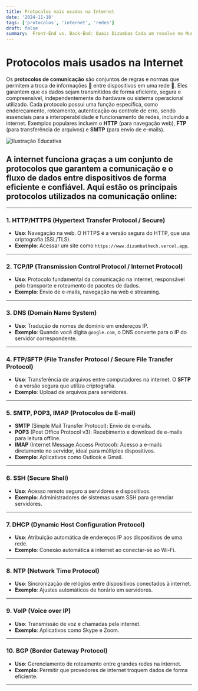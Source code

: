 ```yaml
---
title: Protocolos mais usados na Internet
date: '2024-11-18'
tags: ['protocolos', 'internet', 'redes']
draft: false
summary:  Front-End vs. Back-End: Quais Dizumbas Cada um resolve no Mundo do Desenvolvimento Web?
---
```


# Protocolos mais usados na Internet

Os **protocolos de comunicação** são conjuntos de regras e normas que permitem a troca de informações 📑 entre dispositivos em uma rede 📡. Eles garantem que os dados sejam transmitidos de forma eficiente, segura e compreensível, independentemente do hardware ou sistema operacional utilizado. Cada protocolo possui uma função específica, como endereçamento, roteamento, autenticação ou controle de erro, sendo essenciais para a interoperabilidade e funcionamento de redes, incluindo a internet. Exemplos populares incluem o **HTTP** (para navegação web), **FTP** (para transferência de arquivos) e **SMTP** (para envio de e-mails).

![Ilustração Educativa](https://i.ibb.co/qBmwCpN/DALL-E-2024-11-19-17-26-36-An-educational-illustration-showing-the-functioning-of-communication-prot.webp)

## A internet funciona graças a um conjunto de protocolos que garantem a comunicação e o fluxo de dados entre dispositivos de forma eficiente e confiável. Aqui estão os principais protocolos utilizados na comunicação online:

---

### 1. **HTTP/HTTPS (Hypertext Transfer Protocol / Secure)**  
- **Uso**: Navegação na web. O HTTPS é a versão segura do HTTP, que usa criptografia (SSL/TLS).  
- **Exemplo**: Acessar um site como `https://www.dizumbathech.vercel.app`.

---

### 2. **TCP/IP (Transmission Control Protocol / Internet Protocol)**  
- **Uso**: Protocolo fundamental da comunicação na internet, responsável pelo transporte e roteamento de pacotes de dados.  
- **Exemplo**: Envio de e-mails, navegação na web e streaming.

---

### 3. **DNS (Domain Name System)**  
- **Uso**: Tradução de nomes de domínio em endereços IP.  
- **Exemplo**: Quando você digita `google.com`, o DNS converte para o IP do servidor correspondente.

---

### 4. **FTP/SFTP (File Transfer Protocol / Secure File Transfer Protocol)**  
- **Uso**: Transferência de arquivos entre computadores na internet. O **SFTP** é a versão segura que utiliza criptografia.  
- **Exemplo**: Upload de arquivos para servidores.

---

### 5. **SMTP, POP3, IMAP (Protocolos de E-mail)**  
- **SMTP** (Simple Mail Transfer Protocol): Envio de e-mails.  
- **POP3** (Post Office Protocol v3): Recebimento e download de e-mails para leitura offline.  
- **IMAP** (Internet Message Access Protocol): Acesso a e-mails diretamente no servidor, ideal para múltiplos dispositivos.  
- **Exemplo**: Aplicativos como Outlook e Gmail.

---

### 6. **SSH (Secure Shell)**  
- **Uso**: Acesso remoto seguro a servidores e dispositivos.  
- **Exemplo**: Administradores de sistemas usam SSH para gerenciar servidores.

---

### 7. **DHCP (Dynamic Host Configuration Protocol)**  
- **Uso**: Atribuição automática de endereços IP aos dispositivos de uma rede.  
- **Exemplo**: Conexão automática à internet ao conectar-se ao Wi-Fi.

---

### 8. **NTP (Network Time Protocol)**  
- **Uso**: Sincronização de relógios entre dispositivos conectados à internet.  
- **Exemplo**: Ajustes automáticos de horário em servidores.

---

### 9. **VoIP (Voice over IP)**  
- **Uso**: Transmissão de voz e chamadas pela internet.  
- **Exemplo**: Aplicativos como Skype e Zoom.

---

### 10. **BGP (Border Gateway Protocol)**  
- **Uso**: Gerenciamento de roteamento entre grandes redes na internet.  
- **Exemplo**: Permitir que provedores de internet troquem dados de forma eficiente.

---

